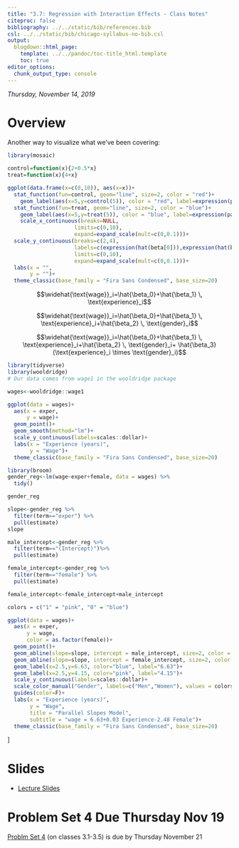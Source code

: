 ```yaml
---
title: "3.7: Regression with Interaction Effects - Class Notes"
citeproc: false
bibliography: ../../static/bib/references.bib
csl: ../../static/bib/chicago-syllabus-no-bib.csl
output:
  blogdown::html_page:
    template: ../../pandoc/toc-title_html.template
    toc: true
editor_options: 
  chunk_output_type: console
---
```


*Thursday, November 14, 2019*

# Overview

Another way to visualize what we've been covering:

```r
library(mosaic)

control=function(x){2+0.5*x}
treat=function(x){4+x}

ggplot(data.frame(x=c(0,10)), aes(x=x))+
  stat_function(fun=control, geom="line", size=2, color = "red")+
    geom_label(aes(x=5,y=control(5)), color = "red", label=expression(paste("slope=",hat(beta[1]))), size = 5)+
  stat_function(fun=treat, geom="line", size=2, color = "blue")+
    geom_label(aes(x=5,y=treat(5)), color = "blue", label=expression(paste("slope=",hat(beta[1])+hat(beta[3]))), size = 5)+
    scale_x_continuous(breaks=NULL,
                     limits=c(0,10),
                     expand=expand_scale(mult=c(0,0.1)))+
  scale_y_continuous(breaks=c(2,4),
                     labels=c(expression(hat(beta[0])),expression(hat(beta[0])+hat(beta[2]))),
                     limits=c(0,10),
                     expand=expand_scale(mult=c(0,0.1)))+
  labs(x = "",
       y = "")+
  theme_classic(base_family = "Fira Sans Condensed", base_size=20)

```


$$\widehat{\text{wage}}_i=\hat{\beta_0}+\hat{\beta_1} \, \text{experience}_i$$

$$\widehat{\text{wage}}_i=\hat{\beta_0}+\hat{\beta_1} \, \text{experience}_i+\hat{\beta_2} \, \text{gender}_i$$

$$\widehat{\text{wage}}_i=\hat{\beta_0}+\hat{\beta_1} \, \text{experience}_i+\hat{\beta_2} \, \text{gender}_i+ \hat{\beta_3}(\text{experience}_i \times \text{gender}_i)$$

```r
library(tidyverse)
library(wooldridge)
# Our data comes from wage1 in the wooldridge package

wages<-wooldridge::wage1
```

```r
ggplot(data = wages)+
  aes(x = exper,
      y = wage)+
  geom_point()+
  geom_smooth(method="lm")+
  scale_y_continuous(labels=scales::dollar)+
  labs(x = "Experience (years)",
       y = "Wage")+
  theme_classic(base_family = "Fira Sans Condensed", base_size=20)
```

```r
library(broom)
gender_reg<-lm(wage~exper+female, data = wages) %>%
  tidy()

gender_reg

slope<-gender_reg %>%
  filter(term=="exper") %>%
  pull(estimate)
slope

male_intercept<-gender_reg %>%
  filter(term=="(Intercept)")%>%
  pull(estimate)

female_intercept<-gender_reg %>%
  filter(term=="female") %>%
  pull(estimate)

female_intercept<-female_intercept+male_intercept
```

```r
colors = c("1" = "pink", "0" = "blue")

ggplot(data = wages)+
  aes(x = exper,
      y = wage,
      color = as.factor(female))+
  geom_point()+
  geom_abline(slope=slope, intercept = male_intercept, size=2, color = "blue")+
  geom_abline(slope=slope, intercept = female_intercept, size=2, color = "pink")+
  geom_label(x=2.5,y=6.63, color="blue", label="6.63")+
  geom_label(x=2.5,y=4.15, color="pink", label="4.15")+
  scale_y_continuous(labels=scales::dollar)+
  scale_color_manual("Gender", labels=c("Men","Women"), values = colors)+
  guides(color=F)+
  labs(x = "Experience (years)",
       y = "Wage",
       title = "Parallel Slopes Model",
       subtitle = "wage = 6.63+0.03 Experience-2.48 Female")+
  theme_classic(base_family = "Fira Sans Condensed", base_size=20)
```
]

# Slides

- [<i class="fas fa-external-link-square-alt"></i> Lecture Slides](/slides/19-slides.html)

# Problem Set 4 Due Thursday Nov 19

[Problm Set 4](/assignment/04-problem-set) (on classes 3.1-3.5) is due by Thursday November 21